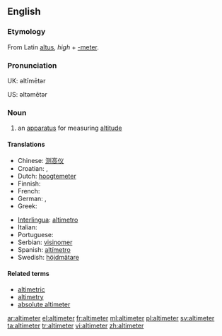 ==English==

===Etymology===
From Latin [[altus]], ''high'' + [[-meter]].

===Pronunciation===
UK: əltĭmētər

US: əltəmētər

===Noun===
{{en-noun}}

# an [[apparatus]] for measuring [[altitude]]

====Translations====
{{trans-top|an apparatus for measuring altitude}}
* Chinese: [[测高仪]]
* Croatian: {{t-|hr|visinomjer|m|alt=vȉsinomjēr}}, {{t-|hr|altimetar|m|alt=àltimetar}}
* Dutch: [[hoogtemeter]] {{m}}
* Finnish: {{t-|fi|korkeusmittari}}
* French: {{t+|fr|altimètre|m}}
* German: {{t-|de|Höhenmesser|m}}, {{t-|de|Altimeter|n}}
* Greek: {{t+|el|υψόμετρο|n|tr=ipsómetro}}
{{trans-mid}}
* [[Interlingua]]: [[altimetro]]
* Italian: {{t-|it|altimetro}}
* Portuguese: {{t+|pt|altímetro}}
* Serbian: [[visinomer]] {{m}}
* Spanish: [[altímetro]]
* Swedish: [[höjdmätare]] {{c}}
{{trans-bottom}}

====Related terms====
* [[altimetric]]
* [[altimetry]]
* [[absolute altimeter]]

[[ar:altimeter]]
[[el:altimeter]]
[[fr:altimeter]]
[[ml:altimeter]]
[[pl:altimeter]]
[[sv:altimeter]]
[[ta:altimeter]]
[[tr:altimeter]]
[[vi:altimeter]]
[[zh:altimeter]]